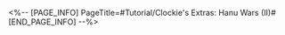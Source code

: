 <%-- [PAGE_INFO]
PageTitle=#Tutorial/Clockie's Extras: Hanu Wars (II)#
[END_PAGE_INFO] --%>
{{Tutorial
|sort      = 610701
|title     = Clockie's Extras: ''Hanu Wars'' (II)
|subtitle  = 
|type      = Adventure
|about     = 
|image1    = Tutorial Clockie's Extras Hanu Wars (II) 1.png{{subst:void|<!--$UPLOAD:<<SpriteOutput/TutorialPic/TutorialPage_610701.png>-<Tutorial Clockie's Extras Hanu Wars (II) 1.png>>}}
|text1     = Break items with the {{Color|h|nobold=1|SoulGlad insignia}} to charge up the {{Color|h|nobold=1|Clock Time ability bar}}.
|image2    = Tutorial Clockie's Extras Hanu Wars (II) 2.png{{subst:void|<!--$UPLOAD:<<SpriteOutput/TutorialPic/TutorialPage_610702.png>-<Tutorial Clockie's Extras Hanu Wars (II) 2.png>>}}
|text2     = If you have SoulGlad Energy in your Clock Time ability bar, you can ({{tt|tap|on mobile}}/{{tt|press|on controller}}/{{tt|click|on keyboard}}) the {{Color|h|nobold=1|Clock Time button}} to continuously consume Energy and summon Clockie for a guest appearance to help Brother Hanu slow down the enemies' time. While Clock Time is active, {{Color|h|nobold=1|({{tt|tapping|on mobile}}/{{tt|pressing|on controller}}/{{tt|clicking|on keyboard}}) the Clock Time button again}} will {{Color|h|nobold=1|end Clock Time}} and conserve Energy.
}}